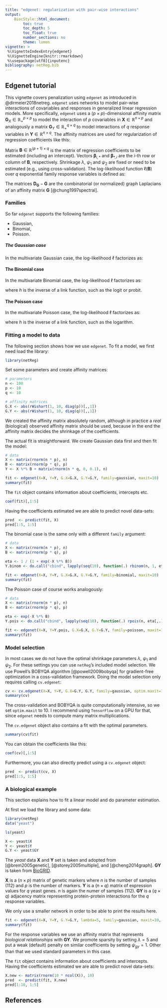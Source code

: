 ```yaml
---
title: "edgenet: regularization with pair-wise interactions"
output: 
    BiocStyle::html_document:
        toc: true
        toc_depth: 5
        toc_float: true
        number_sections: no
        theme: lumen
vignette: >
 %\VignetteIndexEntry{edgenet}
 %\VignetteEngine{knitr::rmarkdown}
 %\usepackage[utf8]{inputenc}
bibliography: netReg.bib
---
```


## Edgenet tutorial {-}

This vignette covers penalization using `edgenet` as introduced in @dirmeier2018netreg. `edgenet` uses networks to model pair-wise interactions of covariables and responses in generalized linear regression models. More specifically, `edgenet`
uses a $(p \times p)$-dimensional affinity matrix $\mathbf{G}_X \in \mathbb{R}_+^{p \times p}$ to model the interaction of $p$
covariables in $\mathbf{X} \in \mathbb{R}^{n \times p}$ and analogously a matrix $\mathbf{G}_Y \in \mathbb{R}_+^{q \times q}$
to model interactions of $q$ response variables in $\mathbf{Y} \in \mathbb{R}^{n \times q}$. The affinity matrices
are used for regularization of regression coefficients like this:

\begin{equation}
\small
\begin{split}
\hat{\mathbf{B}} = \arg \min_{\mathbf{B}} \,
 & -\ell(\mathbf{B}) + \lambda ||\mathbf{B} ||_1  \\  & +
      		  \frac{\psi_1}{2}  \sum_{i=1}^p \sum_{j=1}^p
      		   || \boldsymbol \beta_{i,*} - \boldsymbol \beta_{j,*} ||_2^2 (\mathbf{G}_X)_{i,j}    \\  & +
 \frac{\psi_2}{2}  \sum_{i=1}^q \sum_{j=1}^q || \boldsymbol \beta_{*,i} - \boldsymbol \beta_{*,j} ||_2^2 (\mathbf{G}_Y)_{i,j} \\
 = \arg \min_{\mathbf{B}} \,
 &  -\ell(\mathbf{B})  + \lambda ||\mathbf{B} ||_1  \\  & +
 \psi_1 \text{tr}\left( \mathbf{B}^T \left( \mathbf{D}_{\mathbf{G}_X} - \mathbf{G}_X \right) \mathbf{B}  \right) \\  & +
 \psi_2 \text{tr}\left( \mathbf{B} \left( \mathbf{D}_{\mathbf{G}_Y} - \mathbf{G}_Y  \right) \mathbf{B}^T  \right)
\end{split}
\label{equ:graphreg}
\end{equation}

Matrix $\mathbf{B} \in \mathbb{R}^{(p + 1) \times q}$ is the matrix of regression coefficients to be estimated (including an intercept).
Vectors $\boldsymbol \beta_{i, *}$ and $\boldsymbol \beta_{*, i}$ are the $i$-th row or column of $\mathbf{B}$, respectively. Shrinkage $\lambda$, $\psi_1$ and $\psi_2$ are fixed or need to be estimated (e.g., using cross-validation). The log-likelihood function $\ell(\mathbf{B})$ over $q$ exponential family response variables is defined as:

\begin{equation}
\small
\ell(\mathbf{B}) = \sum_{j}^q \sum_i^n \log \ f_{\beta_{*,j}}({y}_{i, j} \mid \mathbf{x}_{i,*})
\end{equation}

The matrices $\mathbf{D}_{\mathbf{G}} - \mathbf{G}$ are the combinatorial (or normalized) graph Laplacians of an affinity matrix $\mathbf{G}$ [@chung1997spectral].

### Families

So far `edgenet` supports the following families:

- Gaussian,
- Binomial,
- Poisson.

##### The Gaussian case {-}

In the multivariate Gaussian case, the log-likelihood $\ell$ factorizes as:

\begin{equation}
\small
\ell(\mathbf{B}) = \sum_{j}^q \sum_i^n \log \ \mathcal{N}({y}_{i, j} \mid \mathbf{x}_{i,*} \cdot \beta_{*,j}, \sigma_j^2)
\end{equation}

#### The Binomial case {-}

In the multivariate Binomial case, the log-likelihood $\ell$ factorizes as:

\begin{equation}
\small
\ell(\mathbf{B}) = \sum_{j}^q \sum_i^n \log \ \text{Bernoulli}\left({y}_{i, j} \mid h\left(\mathbf{x}_{i,*} \cdot \beta_{*,j}\right)\right),
\end{equation}

where $h$ is the inverse of a link function, such as the logit or probit.

#### The Poisson case {-}

In the multivariate Poisson case, the log-likelihood $\ell$ factorizes as:

\begin{equation}
\small
\ell(\mathbf{B}) = \sum_{j}^q \sum_i^n \log \ \text{Pois}\left({y}_{i, j} \mid h\left(\mathbf{x}_{i,*} \cdot \beta_{*,j}\right)\right),
\end{equation}

where $h$ is the inverse of a link function, such as the logarithm.

### Fitting a model to data

The following section shows how we use `edgenet`. To fit a model, we first need load the library:

```r
library(netReg)
```

Set some parameters and create affinity matrices:

```r
# parameters
n <- 100
p <- 10
q <- 10

# affinity matrices
G.X <- abs(rWishart(1, 10, diag(p))[,,1])
G.Y <- abs(rWishart(1, 10, diag(q))[,,1])
```

We created the affinity matrix absolutely random, although in practice a *real*
(biological) observed affinity matrix should be used, because in the end the
affinity matrix decides the shrinkage of the coefficients.

The actual fit is straightforward. We create Gaussian data first and then fit the model:

```r
# data
X <- matrix(rnorm(n * p), n)
B <- matrix(rnorm(p * q), p)
Y <- X %*% B + matrix(rnorm(n * q, 0, 0.1), n)

fit <- edgenet(X=X, Y=Y, G.X=G.X, G.Y=G.Y, family=gaussian, maxit=10)
summary(fit)
```

The `fit` object contains information about coefficients, intercepts etc.

```r
coef(fit)[,1:5]
```

Having the coefficients estimated we are able to predict novel data-sets:

```r
pred  <- predict(fit, X)
pred[1:5, 1:5]
```

The binomial case is the same only with a different `family` argument:

```r
# data
X <- matrix(rnorm(n * p), n)
B <- matrix(rnorm(p * q), p)

eta <- 1 / (1 + exp(-X %*% B))
Y.binom <- do.call("cbind", lapply(seq(10), function(.) rbinom(n, 1, eta[,.])))

fit <- edgenet(X=X, Y=Y, G.X=G.X, G.Y=G.Y, family=binomial, maxit=10)
summary(fit)
```

The Poisson case of course works analogously:

```r
# data
X <- matrix(rnorm(n * p), n)
B <- matrix(rnorm(p * q), p)

eta <- exp(-X %*% B)
Y.pois <- do.call("cbind", lapply(seq(10), function(.) rpois(n, eta[,.])))

fit <- edgenet(X=X, Y=Y.pois, G.X=G.X, G.Y=G.Y, family=poisson, maxit=10)
summary(fit)
```


### Model selection

In most cases we do not have the optimal shrinkage parameters $\lambda$,
$\psi_{1}$ and $\psi_{2}$. For these settings you can use `netReg`'s
included model selection. We use Powell's BOBYQA algorithm
[@powell2009bobyqa] for gradient-free optimization in a coss-validation framework.
Doing the model selection only requires calling `cv.edgenet`:

```r
cv <- cv.edgenet(X=X, Y=Y, G.X=G.Y, G.Y, family=gaussian, optim.maxit=10, maxit=10)
summary(cv)
```

The cross-validation and BOBYQA is quite computationally intensive, so we set `optim.maxit` to $10$.
I recommend using `TensorFlow` on a GPU for that, since `edgenet` 
needs to compute many matrix multiplications.

The `cv.edgenet` object also contains a fit with the optimal parameters.

```r
summary(cv$fit)
```

You can obtain the coefficients like this:

```r
coef(cv)[,1:5]
```

Furthermore, you can also directly predict using a `cv.edgenet` object:

```r
pred  <- predict(cv, X)
pred[1:5, 1:5]
```


### A biological example

This section explains how to fit a linear model and do parameter estimation.

At first we load the library and some data:

```r
library(netReg)
data("yeast")

ls(yeast)

X <- yeast$X
Y <- yeast$Y
G.Y <- yeast$GY
```

The *yeast* data $\mathbf{X}$ and $\mathbf{Y}$ set is taken and adopted from [@brem2005genetic], [@storey2005multiple], and [@cheng2014graph].
$\mathbf{GY}$ is taken from [BioGRID](https://thebiogrid.org/downloads/archives/Release%20Archive/BIOGRID-3.4.150/BIOGRID-ORGANISM-3.4.150.tab.zip).

$\mathbf{X}$ is a $(n \times p)$ matrix of genetic markers where $n$ is the number of samples (112) and $p$ is the number of markers.
$\mathbf{Y}$ is a $(n \times q)$ matrix of expression values for $q$ yeast genes. $n$ is again the numer of samples (112).
$\mathbf{GY}$ is a $(q \times q)$ adjacency matrix representing protein-protein interactions for the $q$ response variables.

We only use a smaller network in order to be able to print the results here.

```r
fit <- edgenet(X=X, Y=Y, G.Y=G.Y, lambda=5, family=gaussian, maxit=10, thresh=1e-3)
summary(fit)
```

For the response variables we use an affinity matrix that represents *biological relationships* with $\mathbf{GY}$.
We promote sparsity by setting $\lambda = 5$ and put a weak (default) penalty on similar coefficients by setting $\psi_{gy} = 1$.
Other than that we used standard parameters in this case.

The `fit` object contains information about coefficients and intercepts. Having the coefficients estimated we are able to
predict novel data-sets:

```r
X.new <- matrix(rnorm(10 * ncol(X)), 10)
pred  <- predict(fit, X.new)
pred[1:10, 1:5]
```

## References
